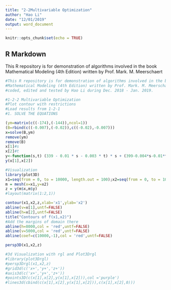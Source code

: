 ---
title: "2-2Multivariable Optimization"
author: "Hao Li"
date: "12/01/2019"
output: word_document
---

```{r setup, include=FALSE}
knitr::opts_chunk$set(echo = TRUE)
```

## R Markdown

This R repository is for demonstration of algorithms involved in the book
Mathematical Modeling (4th Edition) written by Prof. Mark. M. Meerschaert

```{r}
#This R repository is for demonstration of algorithms involved in the book
#Mathematical Modeling (4th Edition) written by Prof. Mark. M. Meerschaert
#coded, edited and tested by Hao Li during Dec. 2018 - Jan. 2019.

#1-2-2 Multivariable Optimization
#Plot contour with restrictions
#Load results from 1-2-1
#1. SOLVE THE EQUATIONS

(ym=matrix(c((-174),(-144)),ncol=1))
(B=rbind(c((-0.007),(-0.02)),c((-0.02),-0.007)))
x=solve(B,ym)
remove(ym)
remove(B)
x[1]#s
x[2]#t
y<-function(s,t) (339 - 0.01 * s - 0.003 * t) * s + (399-0.004*s-0.01*t) * t - (195 * s + 225 * t + 4e+05)
y(x[1],x[2])

#Visualization
library(plot3D)
x1=seq(from = 0, to = 10000, length.out = 100);x2=seq(from = 0, to = 10000, length.out = 100)
m = mesh(x=x1,y=x2)
z = y(m$x,m$y)
#layout(matrix(1:2,1))

contour(x1,x2,z,xlab='x1',ylab='x2')
abline(v=x[1],untf=FALSE)            
abline(h=x[2],untf=FALSE)
title("Contours of f(x1,x2)")
#Add the margins of domain there
abline(h=8000,col = 'red',untf=FALSE)
abline(v=5000,col = 'red',untf=FALSE)
abline(coef=c(10000,-1),col = 'red',untf=FALSE)

persp3D(x1,x2,z)

#3d Visualization with rgl and Plot3Drgl
#library(plot3Drgl)
#persp3Drgl(x1,x2,z)
#grid3d(c('x+','y+','z+'))
#axis3d(c('x+','y+','z+'))
#points3D(c(x[1],x[2],y(x[1],x[2])),col ='purple')
#lines3d(cbind(c(x[1],x[2],y(x[1],x[2])),c(x[1],x[2],0)))

```